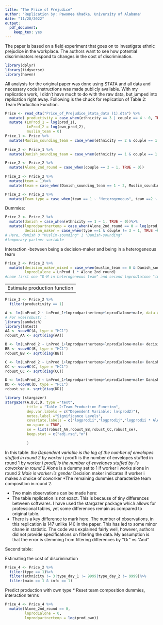 ```yaml
---
title: "The Price of Prejudice"
author: 'Replication by: Pawonee Khadka, University of Alabama'
date: "11/28/2022"
output:
  pdf_document:
    keep_tex: yes
---
```


The paper is based on a field experiment that goes on to investigate ethnic prejudice in the workplace. The authors want to see how potential discriminators respond to changes in the cost of discrimination. 

```r
library(dplyr)
library(tidyverse)
library(haven)
```

All analysis for the original paper was done using STATA and all data and necessary code instructions was made publicly available.
With my replication work, I didn't have much to do with the raw data, but jumped into replication right away. Following is the chuck for replication of Table 2: Team Production Function.

```r
Price <- read_dta("Price_of_Prejudice_Stata_data (1).dta") %>%
  mutate( productivity = case_when(ethnicity == 3 | couple == 4 ~ 0, TRUE ~ 1))%>%
  mutate (LnProd_1 = log(prod_1),
          LnProd_2 = log(own_prod_2),
          muslim_team = 0)
Price_1 <- Price %>%
  mutate(Muslim_sounding_team = case_when(ethnicity == 2 & couple == 1 ~ 1, TRUE ~ 0))
    
Price_2 <- Price_1 %>%
  mutate(Danish_sounding_team = case_when(ethnicity == 1 & couple == 1 ~ 1, TRUE ~ 0))

Price_2 <- Price_2 %>%
  mutate(Alone_2nd_round = case_when(couple == 3 ~ 1, TRUE ~ 0))
         
Price_2 <- Price_2 %>%
  mutate(team = 1)%>%
  mutate(team = case_when(Danish_sounding_team == 1 ~ 2, Muslim_sounding_team ==1 ~ 3, Alone_2nd_round == 1 ~ 4))

Price_2 <- Price_2 %>%
  mutate(Team_type = case_when(team == 1 ~ "Heterogeneous", team ==2 ~ "Danish", team == 3 ~ "Muslim", team == 4 ~"Alone"))
```
Dummies:

```r
Price_2 <- Price_2 %>%
  mutate(danish = case_when(ethnicity == 1 ~ 1, TRUE ~ 0))%>%
  mutate(lnprodpartnertemp = case_when(Alone_2nd_round == 0 ~ log(prod_partner), TRUE ~ 0 ),
         decision_maker = case_when(type ==1 & couple != 3 ~ 1, TRUE ~0))
# Here, danish 0 "Muslim-sounding" 1 "Danish-sounding"
#temporary partner variable
```

Interaction 
-between being a decision-maker and being in a heterogeneous team
```r
Price_2 <- Price_2 %>%
  mutate(decision_maker_mixed = case_when(muslim_team == 0 & Danish_sounding_team == 0 & Alone_2nd_round == 0 ~ decision_maker, TRUE ~ 0),
         lnprod1alone = LnProd_1 * Alone_2nd_round)
#name first one "D-M in heterogeneous team" and second lnprod1alone "ln(Prod_1) * alone"
```

-----------------------------------------------
 Estimate production function
-----------------------------------------------



```r
Price_3 <- Price_2 %>%
  filter(productivity == 1)

A <- lm(LnProd_2 ~ LnProd_1+lnprodpartnertemp+lnprod1alone+male, data = Price_3)
# For vce(robust) :
library(sandwich)
library(lmtest)
AA <- vcovHC(A, type = "HC1")
robust_AA <- sqrt(diag(AA))

B <- lm(LnProd_2 ~ LnProd_1+lnprodpartnertemp+lnprod1alone+male+ decision_maker, data = Price_3)
BB <- vcovHC(B, type = "HC1")
robust_BB <- sqrt(diag(BB))

C <- lm(LnProd_2 ~ LnProd_1+lnprodpartnertemp+lnprod1alone+male+ Danish_sounding_team + Muslim_sounding_team + Alone_2nd_round, data = Price_3)
CC <- vcovHC(C, type = "HC1")
robust_CC <- sqrt(diag(CC))

D <- lm(LnProd_2 ~ LnProd_1+lnprodpartnertemp+lnprod1alone+male+ Danish_sounding_team + Muslim_sounding_team + Alone_2nd_round+ decision_maker + decision_maker_mixed, data = Price_3)
DD <- vcovHC(D, type = "HC1")
robust_se <- sqrt(diag(DD))

library (stargazer)
stargazer(A,B,C,D, type ="text",
          title = "Table 2:Team Production Function",
          dep.var.labels = c("Dependent Variable: ln(prod2)"),
          notes.label ="Significance Levels",
          covariate.labels = c("logprod1i","logprod1j","logprod1i * Alone","Male","Danish","Muslim","Alone","Decision maker","Decision maker * Heterogeneous"),
          no.space = TRUE,
          se = list(robust_AA,robust_BB,robust_CC,robust_se),
          keep.stat = c("adj.rsq","n")
          
          )
```
In this table:
*the Dependent variable is the log of the number of envelopes stuffed in round 2 by worker i
*prod1i is the number of envelopes stuffed in round 1 by worker i
*prod1j is the number of envelopes stuffed by i’s coworker in round 2
*Alone is a dummy set to 1 if worker i works alone in round 2
*Male is worker i’s gender 
*Decision maker indicates if worker i makes a choice of coworker 
*The remaining dummies characterize team composition in round 2. 


* Two main observations can be made here:
* The table replication is not exact. This is because of tiny differences between softwares. I have used the stargazer package which allows for professional tables, yet some differences remain as compared to original table.
* There is a key difference to mark here. The number of observations, in this replication is 147 unlike 140 in the paper. This has led to some minor chane in statistic. The code was explained fairly well, however, authors did not provide specifications on filtering the data. My assumption is that the error is stemming from filtering differences by "Or" vs "And"


Second table:

Estimating the cost of discrimination									
																							

```r
Price_4 <- Price_2 %>%
  filter(type == 1)%>%
  filter(ethnicity != 3|type_day_1 != 9999|type_day_2 != 9999)%>%
  filter(main == 1 & info == 1)
```

Predict production with own type			 		*
Reset team composition dummies, interaction terms

```r
Price_4 <- Price_4 %>%
  mutate(Alone_2nd_round == 0, 
         lnprod1alone = 0,
         lnprodpartnertemp = log(prod_own))

```
